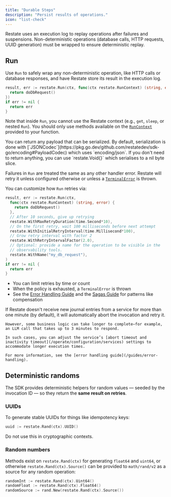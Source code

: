 ```yaml
---
title: "Durable Steps"
description: "Persist results of operations."
icon: "list-check"
---
```


Restate uses an execution log to replay operations after failures and suspensions. Non-deterministic operations (database calls, HTTP requests, UUID generation) must be wrapped to ensure deterministic replay.

## Run 

Use `Run` to safely wrap any non-deterministic operation, like HTTP calls or database responses, and have Restate store its result in the execution log.

```go {"CODE_LOAD::go/develop/journalingresults.go#side_effect"} 
result, err := restate.Run(ctx, func(ctx restate.RunContext) (string, error) {
  return doDbRequest()
})
if err != nil {
  return err
}
```

Note that inside `Run`, you cannot use the Restate context (e.g., `get`, `sleep`, or nested `Run`).
You should only use methods available on the [`RunContext`](https://pkg.go.dev/github.com/restatedev/sdk-go#RunContext) provided to your function.

<AccordionGroup>

  <Accordion title="Serialization">
      You can return any payload that can be serialized. By default, serialization is
      done with [`JSONCodec`](https://pkg.go.dev/github.com/restatedev/sdk-go/encoding#PayloadCodec)
      which uses `encoding/json`. If you don't need to return anything, you can use
      `restate.Void{}` which serialises to a nil byte slice.
  </Accordion>

  <Accordion title="Error handling and retry policies">

  Failures in `Run` are treated the same as any other handler error. Restate will retry it unless configured otherwise or unless a [`TerminalError`](/develop/go/error-handling) is thrown.


  You can customize how `Run` retries via:

```go {"CODE_LOAD::go/develop/journalingresults.go#side_effect_retry"} 
result, err := restate.Run(ctx,
  func(ctx restate.RunContext) (string, error) {
    return doDbRequest()
  },
  // After 10 seconds, give up retrying
  restate.WithMaxRetryDuration(time.Second*10),
  // On the first retry, wait 100 milliseconds before next attempt
  restate.WithInitialRetryInterval(time.Millisecond*100),
  // Grow retry interval with factor 2
  restate.WithRetryIntervalFactor(2.0),
  // Optional: provide a name for the operation to be visible in the
  // observability tools.
  restate.WithName("my_db_request"),
)
if err != nil {
  return err
}
```

  * You can limit retries by time or count
  * When the policy is exhausted, a `TerminalError` is thrown
  * See the [Error Handling Guide](/guides/error-handling) and the [Sagas Guide](/guides/sagas) for patterns like compensation

  </Accordion>
  <Accordion title="Increasing timeouts">
    If Restate doesn't receive new journal entries from a service for more than one minute (by default), it will automatically abort the invocation and retry it.

    However, some business logic can take longer to complete—for example, an LLM call that takes up to 3 minutes to respond.

    In such cases, you can adjust the service’s [abort timeout and inactivity timeout](/operate/configuration/services) settings to accommodate longer execution times.

    For more information, see the [error handling guide](/guides/error-handling).
  </Accordion>

</AccordionGroup>

## Deterministic randoms

The SDK provides deterministic helpers for random values — seeded by the invocation ID — so they return the **same result on retries**.

### UUIDs

To generate stable UUIDs for things like idempotency keys:

```go {"CODE_LOAD::go/develop/journalingresults.go#uuid"} 
uuid := restate.Rand(ctx).UUID()
```

Do not use this in cryptographic contexts.

### Random numbers

Methods exist on `restate.Rand(ctx)` for generating `float64` and `uint64`, or
otherwise `restate.Rand(ctx).Source()` can be provided to `math/rand/v2` as a
source for any random operation:

```go {"CODE_LOAD::go/develop/journalingresults.go#random_nb"} 
randomInt := restate.Rand(ctx).Uint64()
randomFloat := restate.Rand(ctx).Float64()
randomSource := rand.New(restate.Rand(ctx).Source())
```

